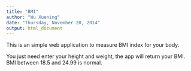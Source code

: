 ```yaml
---
title: "BMI"
author: "Wu Xuening"
date: "Thursday, November 20, 2014"
output: html_document
---
```


This is an simple web application to measure BMI index for your body.

You just need enter your height and weight, the app will return your BMI.
BMI between 18.5 and 24.99 is normal.
